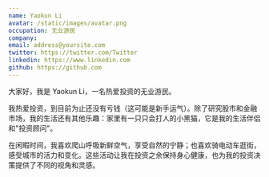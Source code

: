 ```yaml
---
name: Yaokun Li
avatar: /static/images/avatar.png
occupation: 无业游民
company: 
email: address@yoursite.com
twitter: https://twitter.com/Twitter
linkedin: https://www.linkedin.com
github: https://github.com
---
```


大家好，我是 Yaokun Li，一名热爱投资的无业游民。

我热爱投资，到目前为止还没有亏钱（这可能是新手运气）。除了研究股市和金融市场，我的生活还有其他乐趣：家里有一只只会打人的小黑猫，它是我的生活伴侣和"投资顾问"。

在闲暇时间，我喜欢爬山呼吸新鲜空气，享受自然的宁静；也喜欢骑电动车逛街，感受城市的活力和变化。这些活动让我在投资之余保持身心健康，也为我的投资决策提供了不同的视角和灵感。
